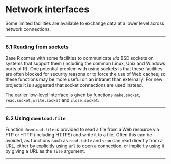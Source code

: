 #  Network interfaces
<p>Some limited facilities are available to exchange data at a lower level across network connections.</p>
<hr />
<p><a href="" id="Reading-from-sockets"></a> <a href="" id="Reading-from-sockets-1"></a></p>
<h3 id="reading-from-sockets" class="section">8.1 Reading from sockets</h3>
<p><a href="" id="index-Sockets-1"></a></p>
<p>Base R comes with some facilities to communicate <em>via</em> BSD sockets on systems that support them (including the common Linux, Unix and Windows ports of R). One potential problem with using sockets is that these facilities are often blocked for security reasons or to force the use of Web caches, so these functions may be more useful on an intranet than externally. For new projects it is suggested that socket connections are used instead.</p>
<p><a href="" id="index-make_002esocket"></a> <a href="" id="index-read_002esocket"></a> <a href="" id="index-write_002esocket"></a> <a href="" id="index-close_002esocket"></a></p>
<p>The earlier low-level interface is given by functions <code class="calibre2">make.socket</code>, <code class="calibre2">read.socket</code>, <code class="calibre2">write.socket</code> and <code class="calibre2">close.socket</code>.</p>
<hr />
<p><a href="" id="Using-download_002efile"></a> <a href="" id="Using-download_002efile-1"></a></p>
<h3 id="using-download.file" class="section">8.2 Using <code class="calibre15">download.file</code></h3>
<p>Function <code class="calibre2">download.file</code> is provided to read a file from a Web resource via FTP or HTTP (including HTTPS) and write it to a file. Often this can be avoided, as functions such as <code class="calibre2">read.table</code> and <code class="calibre2">scan</code> can read directly from a URL, either by explicitly using <code class="calibre2">url</code> to open a connection, or implicitly using it by giving a URL as the <code class="calibre2">file</code> argument.</p>
<hr />
<p><a href="" id="Reading-Excel-spreadsheets"></a> <a href="" id="Reading-Excel-spreadsheets-1"></a></p>
<div id="calibre_pb_20" class="calibre11">

</div>

